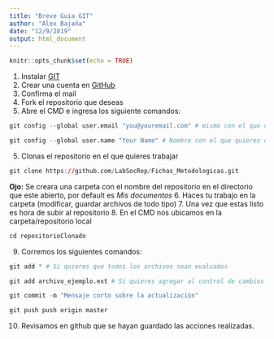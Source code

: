 ```yaml
---
title: "Breve Guia GIT"
author: "Alex Bajaña"
date: "12/9/2019"
output: html_document
---
```


```r
knitr::opts_chunk$set(echo = TRUE)
```

1. Instalar [GIT](https://git-scm.com/downloads)
2. Crear una cuenta en [GitHub](https://github.com)
3. Confirma el mail
4. Fork el repositorio que deseas
6. Abre el CMD e ingresa los siguiente comandos:

```r

git config --global user.email "you@youremail.com" # mismo con el que creaste tu cuenta de github

git config --global user.name "Your Name" # Nombre con el que quieres que se reconozcan tus cambios

```

5. Clonas el repositorio en el que quieres trabajar

```r

git clone https://github.com/LabSocRep/Fichas_Metodologicas.git

```

**Ojo:** Se creara una carpeta con el nombre del repositorio en el directorio que este abierto, por default es *Mis documentos*
6. Haces tu trabajo en la carpeta (modificar, guardar archivos de todo tipo)
7. Una vez que estas listo es hora de subir al repositorio
8. En el CMD nos ubicamos en la carpeta/repositorio local

```r
cd repositorioClonado
```

9. Corremos los siguientes comandos:

```r
git add * # Si quieres que todos los archivos sean evaluados

git add archivo_ejemplo.ext # Si quieres agregar al control de cambios un solo archivo  

git commit -m "Mensaje corto sobre la actualización"

git push push origin master
```

10. Revisamos en github que se hayan guardado las acciones realizadas.
